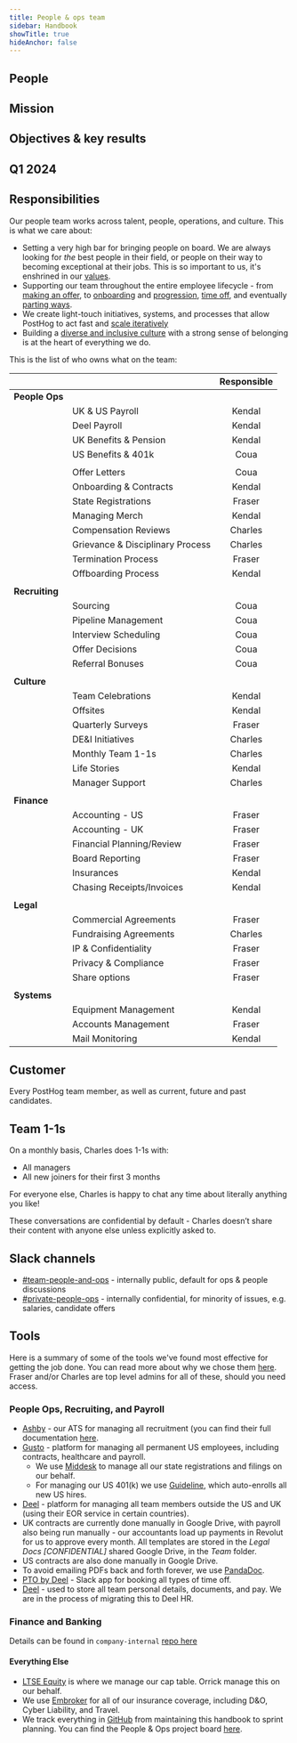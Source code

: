 ```yaml
---
title: People & ops team
sidebar: Handbook
showTitle: true
hideAnchor: false
---
```


<TeamUpdate />

## People

<TeamMembers />

## Mission

<Mission />

## Objectives & key results

## Q1 2024

<Objectives />

## Responsibilities

Our people team works across talent, people, operations, and culture. This is what we care about:

- Setting a very high bar for bringing people on board. We are always looking for _the_ best people in their field, or people on their way to becoming exceptional at their jobs. This is so important to us, it's enshrined in our [values](/handbook/company/values#talent-compounds).
- Supporting our team throughout the entire employee lifecycle - from [making an offer](/handbook/people/compensation), to [onboarding](/handbook/people/onboarding) and [progression](/handbook/people/career-progression), [time off](/handbook/people/time-off), and eventually [parting ways](/handbook/people/offboarding). 
- We create light-touch initiatives, systems, and processes that allow PostHog to act fast and [scale iteratively](/handbook/company/culture#iteration) 
- Building a [diverse and inclusive culture](/handbook/company/diversity) with a strong sense of belonging is at the heart of everything we do.

This is the list of who owns what on the team:

|  |  | **Responsible** |
|---|---|:---:|
| **People Ops** |  |  |
|  | UK & US Payroll | Kendal |
|  | Deel Payroll | Kendal |
|  | UK Benefits & Pension | Kendal |
|  | US Benefits & 401k | Coua |
|  |  |  |  |  |  |
|  | Offer Letters | Coua |
|  | Onboarding & Contracts | Kendal |
|  | State Registrations | Fraser |
|  | Managing Merch | Kendal |
|  | Compensation Reviews | Charles |
|  | Grievance & Disciplinary Process | Charles |
|  | Termination Process | Fraser |
|  | Offboarding Process | Kendal |
|  |  |  |  |  |  |
| **Recruiting** |  |  |  |  |  |
|  | Sourcing | Coua |
|  | Pipeline Management | Coua |
|  | Interview Scheduling | Coua |
|  | Offer Decisions | Coua |
|  | Referral Bonuses | Coua |
|  |  |  |  |  |  |
| **Culture** |  |  |  |  |  |
|  | Team Celebrations | Kendal |
|  | Offsites | Kendal |
|  | Quarterly Surveys | Fraser |
|  | DE&I Initiatives | Charles |
|  | Monthly Team 1-1s | Charles |
|  | Life Stories | Kendal |
|  | Manager Support | Charles |
|  |  |  |  |  |  |
| **Finance** |  |  |  |  |  |
|  | Accounting - US | Fraser |
|  | Accounting - UK | Fraser |
|  | Financial Planning/Review | Fraser |
|  | Board Reporting | Fraser |
|  | Insurances | Kendal |
|  | Chasing Receipts/Invoices | Kendal |
|  |  |  |  |  |  |
| **Legal** |  |  |  |  |  |
|  | Commercial Agreements | Fraser |
|  | Fundraising Agreements | Charles |
|  | IP & Confidentiality | Fraser |
|  | Privacy & Compliance | Fraser |
|  | Share options | Fraser |
|  |  |  |  |  |  |
| **Systems** |  |  |  |  |  |
|  | Equipment Management | Kendal |
|  | Accounts Management | Fraser |
|  | Mail Monitoring | Kendal |

## Customer

Every PostHog team member, as well as current, future and past candidates. 

## Team 1-1s

On a monthly basis, Charles does 1-1s with:
- All managers
- All new joiners for their first 3 months

For everyone else, Charles is happy to chat any time about literally anything you like! 

These conversations are confidential by default - Charles doesn’t share their content with anyone else unless explicitly asked to.

## Slack channels

- [#team-people-and-ops](https://posthog.slack.com/messages/team-people-and-ops) - internally public, default for ops & people discussions
- [#private-people-ops](https://posthog.slack.com/messages/private-people-ops) - internally confidential, for minority of issues, e.g. salaries, candidate offers

## Tools

Here is a summary of some of the tools we've found most effective for getting the job done. You can read more about why we chose them [here](https://posthog.com/blog/startup-ops-toolkit). Fraser and/or Charles are top level admins for all of these, should you need access. 

### People Ops, Recruiting, and Payroll

- [Ashby](https://ashbyhq.com) - our ATS for managing all recruitment (you can find their full documentation [here](https://www.notion.so/Ashby-University-efd04871f5554358ada837de165070ca).
- [Gusto](https://www.gusto.com/) - platform for managing all permanent US employees, including contracts, healthcare and payroll. 
  - We use [Middesk](https://www.middesk.com/) to manage all our state registrations and filings on our behalf. 
  - For managing our US 401(k) we use [Guideline](https://www.guideline.com), which auto-enrolls all new US hires.
- [Deel](https://www.letsdeel.com/) - platform for managing all team members outside the US and UK (using their EOR service in certain countries). 
- UK contracts are currently done manually in Google Drive, with payroll also being run manually - our accountants load up payments in Revolut for us to approve every month. All templates are stored in the _Legal Docs [CONFIDENTIAL]_ shared Google Drive, in the _Team_ folder. 
- US contracts are also done manually in Google Drive. 
- To avoid emailing PDFs back and forth forever, we use [PandaDoc](https://www.pandadoc.com/).
- [PTO by Deel](https://www.tryroots.io/pto) - Slack app for booking all types of time off. 
- [Deel](https://www.deel.com/) - used to store all team personal details, documents, and pay. We are in the process of migrating this to Deel HR.

### Finance and Banking

Details can be found in `company-internal` [repo here](https://github.com/PostHog/company-internal/tree/master/finance) 

#### Everything Else

- [LTSE Equity](https://equity.ltse.com/) is where we manage our cap table. Orrick manage this on our behalf. 
- We use [Embroker](https://www.embroker.com/) for all of our insurance coverage, including D&O, Cyber Liability, and Travel. 
- We track everything in [GitHub](https://github.com/) from maintaining this handbook to sprint planning. You can find the People & Ops project board [here](https://github.com/orgs/PostHog/projects/2?fullscreen=true).
